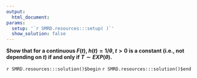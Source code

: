 ```yaml
---
output:
  html_document:
params:
  setup: '`r SMRD.resources:::setup( )`'
  show_solution: false
---
```


__Show that for a continuous $F(t)$, $h(t) = 1/\theta, t > 0$ is a constant (i.e., not depending on $t$) if and only if $T \sim EXP(\theta)$.__

`r SMRD.resources:::solution()$begin`
`r SMRD.resources:::solution()$end`

